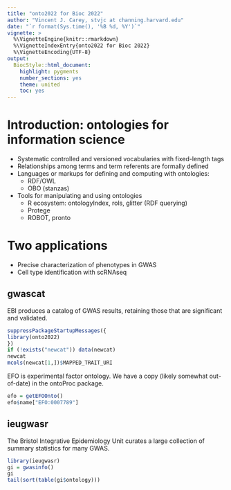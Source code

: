 ```yaml
---
title: "onto2022 for Bioc 2022"
author: "Vincent J. Carey, stvjc at channing.harvard.edu"
date: "`r format(Sys.time(), '%B %d, %Y')`"
vignette: >
  %\VignetteEngine{knitr::rmarkdown}
  %\VignetteIndexEntry{onto2022 for Bioc 2022}
  %\VignetteEncoding{UTF-8}
output:
  BiocStyle::html_document:
    highlight: pygments
    number_sections: yes
    theme: united
    toc: yes
---
```


# Introduction: ontologies for information science

- Systematic controlled and versioned vocabularies with fixed-length tags
- Relationships among terms and term referents are formally defined
- Languages or markups for defining and computing with ontologies:
    - RDF/OWL
    - OBO (stanzas)
- Tools for manipulating and using ontologies
    - R ecosystem: ontologyIndex, rols, glitter (RDF querying)
    - Protege
    - ROBOT, pronto

# Two applications

- Precise characterization of phenotypes in GWAS
- Cell type identification with scRNAseq

## gwascat

EBI produces a catalog of GWAS results, retaining those
that are significant and validated.

```r
suppressPackageStartupMessages({
library(onto2022)
})
if (!exists("newcat")) data(newcat)
newcat
mcols(newcat[1,])$MAPPED_TRAIT_URI
```

EFO is experimental factor ontology.
We have a copy (likely somewhat out-of-date)
in the ontoProc package.

```r
efo = getEFOOnto()
efo$name["EFO:0007789"]
```

## ieugwasr

The Bristol Integrative Epidemiology Unit curates
a large collection of summary statistics for many GWAS.

```r
library(ieugwasr)
gi = gwasinfo()
gi
tail(sort(table(gi$ontology)))
```

